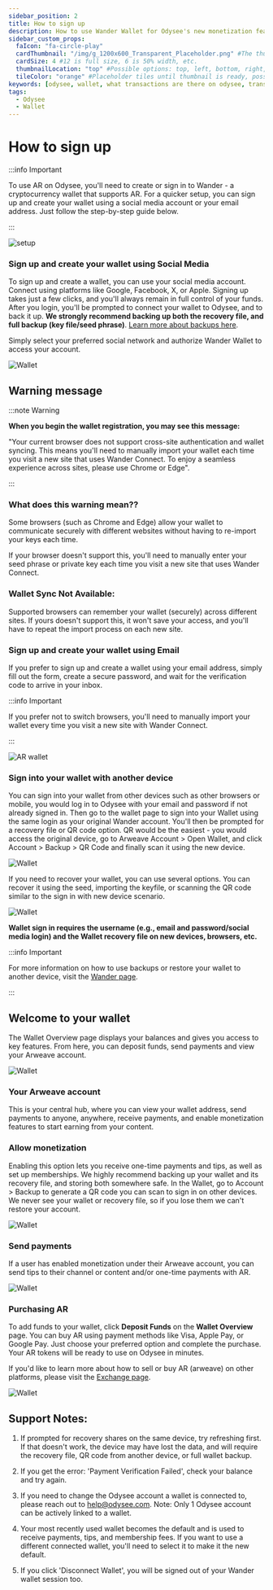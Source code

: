 ```yaml
---
sidebar_position: 2
title: How to sign up
description: How to use Wander Wallet for Odysee's new monetization features
sidebar_custom_props:
  faIcon: "fa-circle-play"
  cardThumbnail: "/img/g_1200x600_Transparent_Placeholder.png" #The thumbnail on the category card.
  cardSize: 4 #12 is full size, 6 is 50% width, etc.
  thumbnailLocation: "top" #Possible options: top, left, bottom, right, none
  tileColor: "orange" #Placeholder tiles until thumbnail is ready, possible options: blue, cream, darkpurple, lightpurple, mauve, orange, pink, none
keywords: [odysee, wallet, what transactions are there on odysee, transaction on odysee, what do the transactions mean, what is a transaction]
tags:
  - Odysee
  - Wallet
---
```


# How to sign up

:::info Important

To use AR on Odysee, you'll need to create or sign in to Wander - a cryptocurrency wallet that supports AR. For a quicker setup, you can sign up and create your wallet using a social media account or your email address. Just follow the step-by-step guide below.

:::

![setup](https://thumbs.odycdn.com/9c3fe59318754fd1ac6c637317c7f611.webp)

### Sign up and create your wallet using Social Media

To sign up and create a wallet, you can use your social media account. Connect using platforms like Google, Facebook, X, or Apple. Signing up takes just a few clicks, and you'll always remain in full control of your funds. After you login, you'll be prompted to connect your wallet to Odysee, and to back it up. **We strongly recommend backing up both the recovery file, and full backup (key file/seed phrase)**. [Learn more about backups here](https://help.odysee.tv/category-monetization/wander).

Simply select your preferred social network and authorize Wander Wallet to access your account.

![Wallet](https://thumbs.odycdn.com/ffb150b93b8356ad04f9a943e963b3ed.webp)

## Warning message

:::note Warning

**When you begin the wallet registration, you may see this message:** 

"Your current browser does not support cross-site authentication and wallet syncing. This means you'll need to manually import your wallet each time you visit a new site that uses Wander Connect. To enjoy a seamless experience across sites, please use Chrome or Edge".

:::

### What does this warning mean??

Some browsers (such as Chrome and Edge) allow your wallet to communicate securely with different websites without having to re-import your keys each time.

If your browser doesn't support this, you'll need to manually enter your seed phrase or private key each time you visit a new site that uses Wander Connect.

### Wallet Sync Not Available:

Supported browsers can remember your wallet (securely) across different sites. If yours doesn't support this, it won't save your access, and you'll have to repeat the import process on each new site.

### Sign up and create your wallet using Email

If you prefer to sign up and create a wallet using your email address, simply fill out the form, create a secure password, and wait for the verification code to arrive in your inbox.

:::info Important

If you prefer not to switch browsers, you'll need to manually import your wallet every time you visit a new site with Wander Connect.

:::

![AR wallet](https://thumbs.odycdn.com/e81612a85487bff13aa28c464b106c46.webp)

### Sign into your wallet with another device

You can sign into your wallet from other devices such as other browsers or mobile, you would log in to Odysee with your email and password if not already signed in. Then go to the wallet page to sign into your Wallet using the same login as your original Wander account. You'll then be prompted for a recovery file or QR code option. QR would be the easiest - you would access the original device, go to Arweave Account > Open Wallet, and click Account > Backup > QR Code and finally scan it using the new device. 

![Wallet](https://thumbs.odycdn.com/4c424239c2f459795c4359e188adbe7e.webp)

If you need to recover your wallet, you can use several options. You can recover it using the seed, importing the keyfile, or scanning the QR code similar to the sign in with new device scenario.

![Wallet](https://thumbs.odycdn.com/573beb8f7f16b0e6df5f694beda8a983.webp)

**Wallet sign in requires the username (e.g., email and password/social media login) and the Wallet recovery file on new devices, browsers, etc.**

:::info Important

For more information on how to use backups or restore your wallet to another device, visit the [Wander page](https://help.odysee.tv/category-monetization/wander).

:::

## Welcome to your wallet

The Wallet Overview page displays your balances and gives you access to key features. From here, you can deposit funds, send payments and view your Arweave account.

![Wallet](https://thumbs.odycdn.com/c2e9fd308ec62e4eb00a56a92ed856a5.webp)

### Your Arweave account

This is your central hub, where you can view your wallet address, send payments to anyone, anywhere, receive payments, and enable monetization features to start earning from your content.

### Allow monetization

Enabling this option lets you receive one-time payments and tips, as well as set up memberships. We highly recommend backing up your wallet and its recovery file, and storing both somewhere safe. In the Wallet, go to Account > Backup to generate a QR code you can scan to sign in on other devices. We never see your wallet or recovery file, so if you lose them we can't restore your account.

![Wallet](https://thumbs.odycdn.com/b1df88911724e84163a00866c285d99b.webp)

### Send payments

If a user has enabled monetization under their Arweave account, you can send tips to their channel or content and/or one-time payments with AR.

![Wallet](https://thumbs.odycdn.com/d23ca5baee1d1a264b5da2ce7344abb7.webp)

### Purchasing AR

To add funds to your wallet, click **Deposit Funds** on the **Wallet Overview** page. You can buy AR using payment methods like Visa, Apple Pay, or Google Pay. Just choose your preferred option and complete the purchase. Your AR tokens will be ready to use on Odysee in minutes.

If you'd like to learn more about how to sell or buy AR (arweave) on other platforms, please visit the [Exchange page](https://help.odysee.tv/category-monetization/exchanges/).

![Wallet](https://thumbs.odycdn.com/08ccc2dc53be634b1eca7af955c1b22d.webp)

## Support Notes:

1. If prompted for recovery shares on the same device, try refreshing first. If that doesn't work, the device may have lost the data, and will require the recovery file, QR code from another device, or full wallet backup.

2. If you get the error: 'Payment Verification Failed', check your balance and try again.

3. If you need to change the Odysee account a wallet is connected to, please reach out to help@odysee.com. Note: Only 1 Odysee account can be actively linked to a wallet.

4. Your most recently used wallet becomes the default and is used to receive payments, tips, and membership fees. If you want to use a different connected wallet, you'll need to select it to make it the new default.

5. If you click 'Disconnect Wallet', you will be signed out of your Wander wallet session too.
